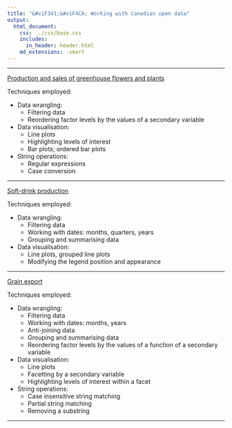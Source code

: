 ```yaml
---
title: "&#x1F341;&#x1F4CA; Working with Canadian open data"
output:
  html_document:
    css: ../css/base.css
    includes:
      in_header: header.html
    md_extensions: -smart
---
```


---

[Production and sales of greenhouse flowers and plants](./plant-sales.html)

Techniques employed:

- Data wrangling:
  - Filtering data
  - Reordering factor levels by the values of a secondary variable

- Data visualisation:
  - Line plots
  - Highlighting levels of interest
  - Bar plots; ordered bar plots

- String operations:
  - Regular expressions
  - Case conversion
  
---

[Soft-drink production](./soft-drink-production.html)

Techniques employed:

- Data wrangling:
  - Filtering data
  - Working with dates: months, quarters, years
  - Grouping and summarising data
  
- Data visualisation:
  - Line plots, grouped line plots
  - Modifying the legend position and appearance

---

[Grain export](./grain-export.html)

Techniques employed:

- Data wrangling:
  - Filtering data
  - Working with dates: months, years
  - Anti-joining data
  - Grouping and summarising data
  - Reordering factor levels by the values of a function of a secondary variable

- Data visualisation:
  - Line plots
  - Facetting by a secondary variable
  - Highlighting levels of interest within a facet

- String operations:
  - Case insensitive string matching
  - Partial string matching
  - Removing a substring

---
